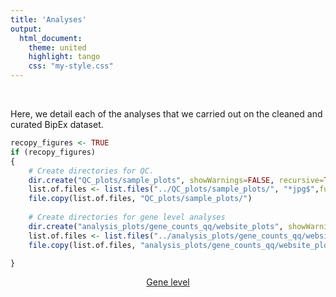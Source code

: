 ```yaml
---
title: 'Analyses'
output: 
  html_document:
    theme: united
    highlight: tango
    css: "my-style.css"
---
```


<br>

<div class="well">

Here, we detail each of the analyses that we carried out on the cleaned and curated BipEx dataset.
<br>
```r
recopy_figures <- TRUE
if (recopy_figures)
{
	# Create directories for QC.
	dir.create("QC_plots/sample_plots", showWarnings=FALSE, recursive=TRUE)
	list.of.files <- list.files("../QC_plots/sample_plots/", "*jpg$",full.names=TRUE)
	file.copy(list.of.files, "QC_plots/sample_plots/")
	
	# Create directories for gene level analyses
	dir.create("analysis_plots/gene_counts_qq/website_plots", showWarnings=FALSE, recursive=TRUE)
	list.of.files <- list.files("../analysis_plots/gene_counts_qq/website_plots","*jpg$",full.names=TRUE)
	file.copy(list.of.files, "analysis_plots/gene_counts_qq/website_plots/")

}
```

<div style="text-align: center;">
<a href="https://astheeggeggs.github.io/BipEx/gene_analyses.html"  class="btn btn-primary btn-lg">Gene level</a>
</div>

</div>
